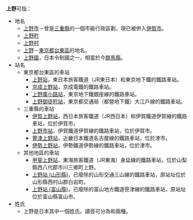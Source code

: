 '''上野'''可指：
* 地名
** [[上野市|上野市]]－曾是[[三重縣|三重縣]]的一個市級行政區劃，現已被併入[[伊賀市|伊賀市]]。
** [[上野町|上野町]]
** [[上野村|上野村]]
** [[上野|上野]]－[[東京都|東京都]][[台東區|台東區]]的地名。
** [[上野國|上野國]]，日本令制國之一，相當於今[[群馬縣|群馬縣]]。
* 站名
** 東京都台東區的車站
*** [[上野站|上野站]]，東日本旅客鐵道（JR東日本）和東京地下鐵的鐵路車站。
*** [[京成上野站|京成上野站]]，京成電鐵的鐵路車站。
*** [[上野廣小路站|上野廣小路站]]，東京地下鐵銀座線的鐵路車站。
*** [[上野御徒町站|上野御徒町站]]，東京都交通局（都營地下鐵）大江戶線的鐵路車站。
** 三重縣的車站
*** [[伊賀上野站|伊賀上野站]]，西日本旅客鐵道（JR西日本）和伊賀鐵道伊賀線的鐵路車站，位於伊賀市。
*** [[上野市站|上野市站]]，伊賀鐵道伊賀線的鐵路車站，位於伊賀市。
*** [[豐津上野站|豐津上野站]]，近畿日本鐵道名古屋線的鐵路車站，位於津市。
*** [[伊勢上野站|伊勢上野站]]，伊勢鐵道伊勢線的鐵路車站，位於津市。
** 其他地區的車站
*** [[甲斐上野站|甲斐上野站]]，東海旅客鐵道（JR東海）身延線的鐵路車站，位於山梨縣西八代郡市川三鄉町上野。
*** [[上野站_(山形縣)|上野站 (山形縣)]]，已廢除的山形交通三山線的鐵路車站，原站址位於山形縣西村山郡白岩町。
*** [[上野站_(富山縣)|上野站 (富山縣)]]，已廢除的富山地方鐵道笹津線的鐵路車站，原站址位於富山縣富山市。
* 姓氏
** 上野是日本其中一個姓氏。讀音可分為{{lang|ja|うえの}}和{{lang|ja|うわの}}兩種。

{{disambig|S|Cat=二字译名消歧义}}